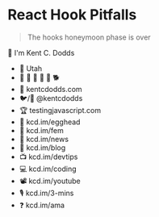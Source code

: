 # React Hook Pitfalls

> The hooks honeymoon phase is over

👋 I'm Kent C. Dodds

- 🏡 Utah
- 👩 👧 👦 👦 👦 🐕
- 🏢 kentcdodds.com
- 🐦/🐙 @kentcdodds
- 🏆 testingjavascript.com
- 🥚 kcd.im/egghead
- 🥋 kcd.im/fem
- 💌 kcd.im/news
- 📝 kcd.im/blog
- 📺 kcd.im/devtips
- 💻 kcd.im/coding
- 📽 kcd.im/youtube
- 🎙 kcd.im/3-mins
- ❓ kcd.im/ama
